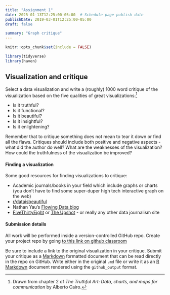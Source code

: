 ```yaml
---
title: "Assignment 1"
date: 2025-01-13T12:25:00-05:00  # Schedule page publish date
publishDate: 2019-03-01T12:25:00-05:00
draft: false

summary: "Graph critique"
---
```


```r
knitr::opts_chunk$set(include = FALSE)
```

```r
library(tidyverse)
library(haven)
```


<!--## Part 1: Visualization critique (5 points)-->
## Visualization and critique

Select a data visualization and write a (roughly) 1000 word critique of the visualization based on the five qualities of great visualizations:^[Drawn from chapter 2 of *The Truthful Art: Data, charts, and maps for communication* by Alberto Cairo.]

* Is it truthful?
* Is it functional?
* Is it beautiful?
* Is it insightful?
* Is it enlightening?

Remember that to critique something does not mean to tear it down or find all the flaws. Critiques should include both positive and negative aspects - what did the author do well? What are the weaknesses of the visualization? How could the truthfulness of the visualization be improved?

#### Finding a visualization

Some good resources for finding visualizations to critique:

* Academic journals/books in your field which include graphs or charts (you don't have to find some super-duper high tech interactive graph on the web)
* [r/dataisbeautiful](https://www.reddit.com/r/dataisbeautiful/)
* Nathan Yau's [Flowing Data blog](http://flowingdata.com/)
* [FiveThirtyEight](https://fivethirtyeight.com/) or [The Upshot](https://www.nytimes.com/section/upshot) - or really any other data journalism site

#### Submission details
All work will be performed inside a version-controlled GitHub repo. Create your project repo by going [to this link on github classroom](https://classroom.github.com/a/fLOfyUGC)

Be sure to include a link to the original visualization in your critique. Submit your critique as a [Markdown](http://daringfireball.net/projects/markdown/basics) formatted document that can be read directly in the repo on GitHub. Write either in the original `.md` file or write it as an [R Markdown](http://rmarkdown.rstudio.com/) document rendered using the `github_output` format.

<!--## Part 2: `ggplot2` and the grammar of graphics (10 points)-->